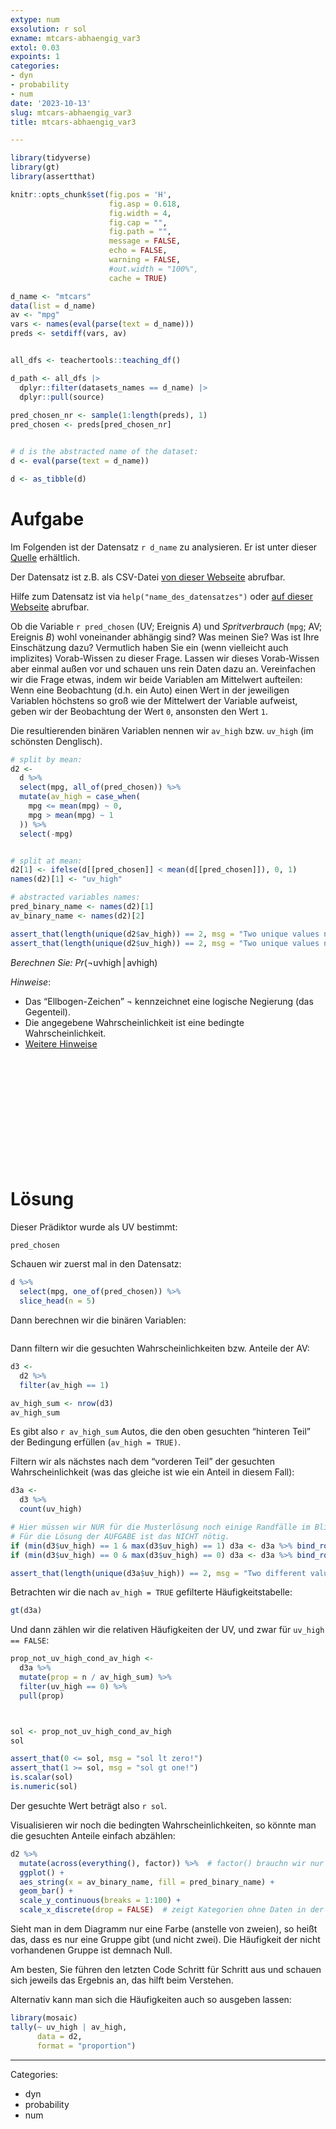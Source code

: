```yaml
---
extype: num
exsolution: r sol
exname: mtcars-abhaengig_var3
extol: 0.03
expoints: 1
categories:
- dyn
- probability
- num
date: '2023-10-13'
slug: mtcars-abhaengig_var3
title: mtcars-abhaengig_var3

---
```




```r
library(tidyverse)
library(gt)
library(assertthat)
```


```r
knitr::opts_chunk$set(fig.pos = 'H',
                      fig.asp = 0.618,
                      fig.width = 4,
                      fig.cap = "", 
                      fig.path = "",
                      message = FALSE,
                      echo = FALSE,
                      warning = FALSE,
                      #out.width = "100%",
                      cache = TRUE)
```



```r
d_name <- "mtcars"
data(list = d_name)
av <- "mpg"
vars <- names(eval(parse(text = d_name))) 
preds <- setdiff(vars, av)


all_dfs <- teachertools::teaching_df()

d_path <- all_dfs |> 
  dplyr::filter(datasets_names == d_name) |> 
  dplyr::pull(source)
 
pred_chosen_nr <- sample(1:length(preds), 1)
pred_chosen <- preds[pred_chosen_nr]


# d is the abstracted name of the dataset:
d <- eval(parse(text = d_name))

d <- as_tibble(d)
```






# Aufgabe


Im Folgenden ist der Datensatz ``r d_name`` zu analysieren. Er ist unter dieser [Quelle](`r d_path`) erhältlich.

Der Datensatz ist z.B. als CSV-Datei [von dieser Webseite](https://vincentarelbundock.github.io/Rdatasets/csv/datasetsv) abrufbar.

Hilfe zum Datensatz ist via `help("name_des_datensatzes")` oder [auf dieser Webseite](https://vincentarelbundock.github.io/Rdatasets/doc/datasets) abrufbar.






Ob die Variable ``r pred_chosen`` (UV; Ereignis $A$) und *Spritverbrauch* (`mpg`; AV; Ereignis $B$) wohl voneinander abhängig sind? 
Was meinen Sie? Was ist Ihre Einschätzung dazu? 
Vermutlich haben Sie ein (wenn vielleicht auch implizites) Vorab-Wissen zu dieser Frage. 
Lassen wir dieses Vorab-Wissen aber einmal außen vor und schauen uns rein Daten dazu an. 
Vereinfachen wir die Frage etwas,
indem wir beide Variablen am Mittelwert aufteilen:
Wenn eine Beobachtung (d.h. ein Auto) einen Wert in der jeweiligen Variablen höchstens 
so groß wie der Mittelwert der Variable aufweist,
geben wir der Beobachtung der Wert `0`, ansonsten den Wert `1`.

Die resultierenden binären Variablen nennen wir `av_high` bzw. `uv_high` (im schönsten Denglisch).



```r
# split by mean:
d2 <-
  d %>% 
  select(mpg, all_of(pred_chosen)) %>% 
  mutate(av_high = case_when(
    mpg <= mean(mpg) ~ 0,
    mpg > mean(mpg) ~ 1
  )) %>% 
  select(-mpg) 


# split at mean:
d2[1] <- ifelse(d[[pred_chosen]] < mean(d[[pred_chosen]]), 0, 1)
names(d2)[1] <- "uv_high"

# abstracted variables names:
pred_binary_name <- names(d2)[1]
av_binary_name <- names(d2)[2]
```



```r
assert_that(length(unique(d2$av_high)) == 2, msg = "Two unique values needed for DV!")
assert_that(length(unique(d2$uv_high)) == 2, msg = "Two unique values needed for IV!")
```



*Berechnen Sie:* $Pr(\neg \text{uvhigh} \, | \,  \text{avhigh})$


*Hinweise*:



- Das "Ellbogen-Zeichen" $\neg$ kennzeichnet eine logische Negierung (das Gegenteil).
- Die angegebene Wahrscheinlichkeit ist eine bedingte Wahrscheinlichkeit.
- [Weitere Hinweise](https://start-bayes.netlify.app/pruefung#bearbeitungshinweise)



</br>
</br>
</br>
</br>
</br>
</br>
</br>
</br>
</br>
</br>

# Lösung

Dieser Prädiktor wurde als UV bestimmt:

```r
pred_chosen
```


Schauen wir zuerst mal in den Datensatz: 

```r
d %>% 
  select(mpg, one_of(pred_chosen)) %>% 
  slice_head(n = 5)
```


Dann berechnen wir die binären Variablen:

```r
```



Dann filtern wir die gesuchten Wahrscheinlichkeiten bzw. Anteile der AV:
```r
d3 <-
  d2 %>% 
  filter(av_high == 1)

av_high_sum <- nrow(d3)
av_high_sum
```

Es gibt also `r av_high_sum` Autos, die den oben gesuchten "hinteren Teil"
der Bedingung erfüllen (`av_high = TRUE)`.

Filtern wir als nächstes nach dem "vorderen Teil" der gesuchten Wahrscheinlichkeit 
(was das gleiche ist wie ein Anteil in diesem Fall):

```r
d3a <- 
  d3 %>% 
  count(uv_high) 

```


```r
# Hier müssen wir NUR für die Musterlösung noch einige Randfälle im Blick behalten.
# Für die Lösung der AUFGABE ist das NICHT nötig.
if (min(d3$uv_high) == 1 & max(d3$uv_high) == 1) d3a <- d3a %>% bind_rows(tibble(uv_high = 0, n = 0))
if (min(d3$uv_high) == 0 & max(d3$uv_high) == 0) d3a <- d3a %>% bind_rows(tibble(uv_high = 1, n = 1))
```



```r
assert_that(length(unique(d3a$uv_high)) == 2, msg = "Two different values for IV given DV needed!")
```


Betrachten wir die nach `av_high = TRUE` gefilterte Häufigkeitstabelle:

```r
gt(d3a)
```




Und dann zählen wir die relativen Häufigkeiten der UV,
und zwar für `uv_high == FALSE`:


```r
prop_not_uv_high_cond_av_high <- 
  d3a %>% 
  mutate(prop = n / av_high_sum) %>% 
  filter(uv_high == 0) %>% 
  pull(prop)



sol <- prop_not_uv_high_cond_av_high
sol
```


```r
assert_that(0 <= sol, msg = "sol lt zero!")
assert_that(1 >= sol, msg = "sol gt one!")
is.scalar(sol)
is.numeric(sol)
```


Der gesuchte Wert beträgt also ``r sol``. 

Visualisieren wir noch die bedingten Wahrscheinlichkeiten, 
so könnte man die gesuchten Anteile einfach abzählen:

```r
d2 %>% 
  mutate(across(everything(), factor)) %>%  # factor() brauchn wir nur für die Farbfüllung
  ggplot() +
  aes_string(x = av_binary_name, fill = pred_binary_name) +
  geom_bar() +
  scale_y_continuous(breaks = 1:100) +
  scale_x_discrete(drop = FALSE)  # zeigt Kategorien ohne Daten in der Legende an.
```


Sieht man in dem Diagramm nur eine Farbe (anstelle von zweien), 
so heißt das, dass es nur eine Gruppe gibt (und nicht zwei).
Die Häufigkeit der nicht vorhandenen Gruppe ist demnach Null.

Am besten, Sie führen den letzten Code Schritt für Schritt aus und 
schauen sich jeweils das Ergebnis an, das hilft beim Verstehen.

Alternativ kann man sich die Häufigkeiten auch so ausgeben lassen:

```r
library(mosaic)
tally(~ uv_high | av_high, 
      data = d2, 
      format = "proportion")
```





---

Categories: 

- dyn
- probability
- num

